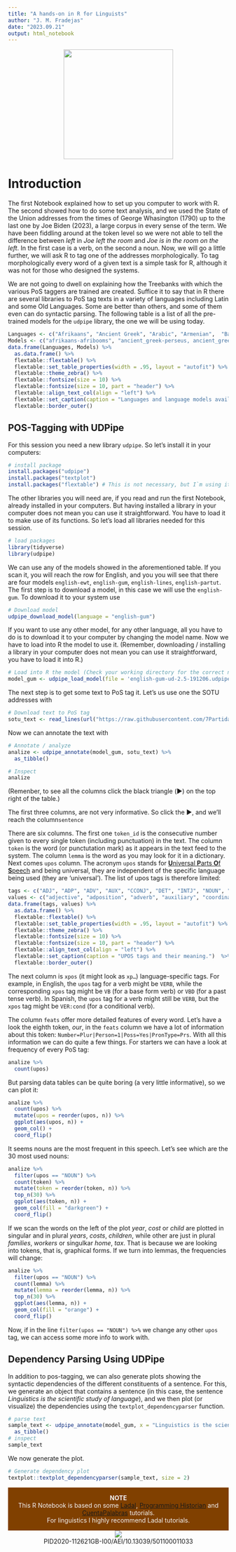 ```yaml
---
title: "A hands-on in R for Linguists"
author: "J. M. Fradejas"
date: "2023.09.21"
output: html_notebook
---
```


<div>
<center>
<img src="https://raw.githubusercontent.com/7PartidasDigital/MLex/master/image/MLex-logo.png" width="250"/>
<center>
</div>


# Introduction

The first Notebook explained how to set up you computer to work with R. The second showed how to do some text analysis, and we used the State of the Union addresses from the times of George Whasington (1790) up to the last one by Joe Biden (2023), a large corpus in every sense of the term. We have been fiddling around at the token level so we were not able to tell the difference between _left_ in _Joe left the room_ and _Joe is in the room on the left_. In the first case is a verb, on the second a noun. Now, we will go a little further, we will ask R to tag one of the addresses morphologically. To tag morphologically every word of a given text is a simple task for R, although it was not for those who designed the systems.

We are not going to dwell on explaining how the Treebanks with which the various PoS taggers are trained are created. Suffice it to say that in R there are several libraries to PoS tag texts in a variety of languages including Latin and some Old Languages. Some are better than others, and some of them even can do syntactic parsing. The following table is a list of all the pre-trained models for the `udpipe` library, the one we will be using today. 

```r
Languages <- c("Afrikaans", "Ancient Greek", "Arabic", "Armenian",  "Basque", "Belarusian", "bulgarian-btb", "Buryat",  "Catalan", "Chinese", "Coptic", "Croatian", "Czech",  "Danish", "Dutch", "English", "Estonian", "Finnish",  "French", "Galician", "German", "Gothic", "Greek",  "Hebrew", "Hindi", "Hungarian", "Indonesian", "Irish Gaelic",  "Italian", "Japanese", "Kazakh", "Korean", "Kurmanji",  "Latin", "Latvian", "Lithuanian", "Maltese", "Marathi",  "North Sami", "Norwegian", "Old Church Slavonic",  "Old French", "Old Russian", "Persian", "Polish", "Portugese",  "Romanian", "Russian", "Sanskrit", "Scottish Gaelic",  "Serbian", "Slovak", "Slovenian", "Spanish", "Swedish",  "Tamil", "Telugu", "Turkish", "Ukrainian", "Upper Sorbia",  "Urdu", "Uyghur", "Vietnamese", "Wolof") 
Models <- c("afrikaans-afribooms", "ancient_greek-perseus, ancient_greek-proiel", "arabic-padt", "armenian-armtdp", "basque-bdt", "belarusian-hse",  "bulgarian-btb", "buryat-bdt", "catalan-ancora",  "chinese-gsd, chinese-gsdsimp, classical_chinese-kyoto",  "coptic-scriptorium", "croatian-set",  "czech-cac, czech-cltt, czech-fictree, czech-pdt", "danish-ddt",  "dutch-alpino, dutch-lassysmall",  "english-ewt, english-gum, english-lines, english-partut",  "estonian-edt, estonian-ewt", "finnish-ftb, finnish-tdt",  "french-gsd, french-partut, french-sequoia, french-spoken",  "galician-ctg, galician-treegal", "german-gsd, german-hdt",  "gothic-proiel", "greek-gdt", "hebrew-htb", "hindi-hdtb",  "hungarian-szeged", "indonesian-gsd", "irish-idt",  "italian-isdt, italian-partut, italian-postwita, italian-twittiro, italian-vit",  "japanese-gsd", "kazakh-ktb", "korean-gsd, korean-kaist",  "kurmanji-mg", "latin-ittb, latin-perseus, latin-proiel",  "latvian-lvtb", "lithuanian-alksnis, lithuanian-hse",  "maltese-mudt", "marathi-ufal", "north_sami-giella",  "norwegian-bokmaal, norwegian-nynorsk, norwegian-nynorsklia", "old_church_slavonic-proiel", "old_french-srcmf", "old_russian-torot", "persian-seraji", "polish-lfg, polish-pdb, polish-sz", "portuguese-bosque, portuguese-br, portuguese-gsd", "romanian-nonstandard, romanian-rrt", "russian-gsd, russian-syntagrus, russian-taiga", "sanskrit-ufal", "scottish_gaelic-arcosg", "serbian-set", "slovak-snk", "slovenian-ssj, slovenian-sst", "spanish-ancora, spanish-gsd", "swedish-lines, swedish-talbanken", "tamil-ttb", "telugu-mtg", "turkish-imst", "ukrainian-iu", "upper_sorbian-ufal", "urdu-udtb", "uyghur-udt", "vietnamese-vtb", "wolof-wtb")
data.frame(Languages, Models) %>%
  as.data.frame() %>%
  flextable::flextable() %>%
  flextable::set_table_properties(width = .95, layout = "autofit") %>%
  flextable::theme_zebra() %>%
  flextable::fontsize(size = 10) %>%
  flextable::fontsize(size = 10, part = "header") %>%
  flextable::align_text_col(align = "left") %>%
  flextable::set_caption(caption = "Languages and language models available via udpipe.")  %>%
  flextable::border_outer()
```

## POS-Tagging with UDPipe

For this session you need a new library `udpipe`. So let's install it in your computers:

```r
# install package
install.packages("udpipe")
install.packages("textplot")
install.packages("flextable") # This is not necessary, but I`m using it to plot tables.
```

The other libraries you will need are, if you read and run the first Notebook, already installed in your computers. But having installed a library in your computer does not mean you can use it straightforward. You have to load it to make use of its functions. So let's load all libraries needed for this session.

```r
# load packages
library(tidyverse)
library(udpipe)
```

We can use any of the models showed in the aforementioned table. If you scan it, you will reach the row for English, and you you will see that there are four models `english-ewt`, `english-gum`, `english-lines`, `english-partut`. The first step is to download a model, in this case we will use the `english-gum`. To download it to your system use

```r
# Download model
udpipe_download_model(language = "english-gum")
```

If you want to use any other model, for any other language, all you have to do is to download it to your computer by changing the model name. Now we have to load into R the model to use it. (Remember, downloading / installing a library in your computer does not mean you can use it straightforward, you have to load it into R.)

```r
# Load into R the model (Check your working directory for the correct name of the model.)
model_gum <- udpipe_load_model(file = 'english-gum-ud-2.5-191206.udpipe')
```

The next step is to get some text to PoS tag it. Let's us use one the SOTU addresses with

```r
# Download text to PoS tag
sotu_text <- read_lines(url("https://raw.githubusercontent.com/7PartidasDigital/MLex/master/sotu/242.txt"))
```

Now we can annotate the text with

```r
# Annotate / analyze
analize <- udpipe_annotate(model_gum, sotu_text) %>%
  as_tibble()

# Inspect
analize
```
(Remenber, to see all the columns click the black triangle (▶︎) on the top right of the table.)

The first three columns, are not very informative. So click the ▶︎, and we'll reach the column` sentence`

There are six columns. The first one `token_id` is the consecutive number given to every single token (including punctuation) in the text. The column `token` is the word (or punctutation mark) as it appears in the text feed to the system. The column `lemma` is the word as you may look for it in a dictionary. Next comes `upos` column. The acronym `upos` stands for [**U**niversal **P**arts **O**f **S**peech](https://universaldependencies.org/u/pos/all.html) and being universal, they are independent of the specific language being used (they are ‘universal’). The list of upos tags is therefore limited:

```r
tags <- c("ADJ", "ADP", "ADV", "AUX", "CCONJ", "DET", "INTJ", "NOUN", "NUM", "PART", "PRON", "PROPN", "PUNCT", "SCONJ", "SYM", "VERB", "X")
values <- c("adjective", "adposition", "adverb", "auxiliary", "coordinating conjunction", "determiner", "interjection", "noun", "numeral", "particle", "pronoun", "proper noun", "punctuation", "subordinating conjunction", "symbol", "verb", "other")
data.frame(tags, values) %>%
  as.data.frame() %>%
  flextable::flextable() %>%
  flextable::set_table_properties(width = .95, layout = "autofit") %>%
  flextable::theme_zebra() %>%
  flextable::fontsize(size = 10) %>%
  flextable::fontsize(size = 10, part = "header") %>%
  flextable::align_text_col(align = "left") %>%
  flextable::set_caption(caption = "UPOS tags and their meaning.")  %>%
  flextable::border_outer()
```
The next column is `xpos` (it might look as `xp…`) language-specific tags. For example, in English, the `upos` tag for a verb might be `VERB`, while the corresponding `xpos` tag might be `VB` (for a base form verb) or `VBD` (for a past tense verb). In Spanish, the `upos` tag for a verb might still be `VERB`, but the `xpos` tag might be `VER:cond` (for a conditional verb).

The column `feats` offer more detailed features of every word. Let's have a look the eighth token, *our*, in the `feats` column we have a lot of information about this token: `Number=Plur|Person=1|Poss=Yes|PronType=Prs`. With all this information we can do quite a few things. For starters we can have a look at frequency of every PoS tag:

```r
analize %>%
  count(upos)
```

But parsing data tables can be quite boring (a very little informative), so we can plot it:

```r
analize %>%
  count(upos) %>%
  mutate(upos = reorder(upos, n)) %>%
  ggplot(aes(upos, n)) +
  geom_col() +
  coord_flip()
```
It seems nouns are the most frequent in this speech. Let's see which are the 30 most used nouns:

```r
analize %>%
  filter(upos == "NOUN") %>%
  count(token) %>%
  mutate(token = reorder(token, n)) %>%
  top_n(30) %>%
  ggplot(aes(token, n)) +
  geom_col(fill = "darkgreen") +
  coord_flip()
```

If we scan the words on the left of the plot *year*, *cost* or *child* are plotted in singular and in plural *years*, *costs*, *children*, while other are just in plural *families*, *workers* or singulkar *home*, *tax*. That is because we are looking into tokens, that is, graphical forms. If we turn into lemmas, the frequencies will change:

```r
analize %>%
  filter(upos == "NOUN") %>%
  count(lemma) %>%
  mutate(lemma = reorder(lemma, n)) %>%
  top_n(30) %>%
  ggplot(aes(lemma, n)) +
  geom_col(fill = "orange") +
  coord_flip()
```

Now, if in the line `filter(upos == "NOUN") %>%` we change any other `upos` tag, we can access some more info to work with.

## Dependency Parsing Using UDPipe

In addition to pos-tagging, we can also generate plots showing the syntactic dependencies of the different constituents of a sentence. For this, we generate an object that contains a sentence (in this case, the sentence *Linguistics is the scientific study of language*), and we then plot (or visualize) the dependencies using the `textplot_dependencyparser` function.  

```r
# parse text
sample_text <- udpipe_annotate(model_gum, x = "Linguistics is the scientific study of language") %>%
  as_tibble()
# inspect
sample_text
```
We now generate the plot.

```r
# Generate dependency plot
textplot::textplot_dependencyparser(sample_text, size = 2)
```

<div class="warning" style='padding:0.1em; background-color:#804000; color:#f2f2f2'>
<span>
<p style='margin-top:1em; text-align:center'>
<b>NOTE</b>
<br>This R Notebook is based on some [Ladal](https://ladal.edu.au/tutorials.html), [Programming Historian](https://programminghistorian.org/en/lessons/basic-text-processing-in-r) and [CuentaPalabras](http://www.aic.uva.es/cuentapalabras/) tutorials.<br>For linguistics I highly recommend Ladal tutorials.</p>
<p style='margin-left:1em;'>
</p></span>
</div>

<div>
<center>
<img src="https://raw.githubusercontent.com/7PartidasDigital/MLex/master/image/EXPLICIT-7PARTIDAS.png"/>
<br>PID2020-112621GB-I00/AEI/10.13039/501100011033
</center>
</div>
